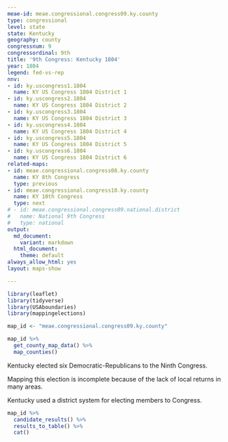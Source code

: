 ```yaml
---
meae-id: meae.congressional.congress09.ky.county
type: congressional
level: state
state: Kentucky
geography: county
congressnum: 9
congressordinal: 9th
title: '9th Congress: Kentucky 1804'
year: 1804
legend: fed-vs-rep
nnv:
- id: ky.uscongress1.1804
  name: KY US Congress 1804 District 1
- id: ky.uscongress2.1804
  name: KY US Congress 1804 District 2
- id: ky.uscongress3.1804
  name: KY US Congress 1804 District 3
- id: ky.uscongress4.1804
  name: KY US Congress 1804 District 4
- id: ky.uscongress5.1804
  name: KY US Congress 1804 District 5
- id: ky.uscongress6.1804
  name: KY US Congress 1804 District 6
related-maps:
- id: meae.congressional.congress08.ky.county
  name: KY 8th Congress
  type: previous
- id: meae.congressional.congress10.ky.county
  name: KY 10th Congress
  type: next
# - id: meae.congressional.congress09.national.district
#   name: National 9th Congress
#   type: national
output:
  md_document:
    variant: markdown
  html_document:
    theme: default
always_allow_html: yes
layout: maps-show

---
```


```r
library(leaflet)
library(tidyverse)
library(USAboundaries)
library(mappingelections)

map_id <- "meae.congressional.congress09.ky.county"
```

<div class="map">

```r
map_id %>%
  get_county_map_data() %>%
  map_counties()
```

</div>

Kentucky elected six Democratic-Republicans to the Ninth Congress.

Mapping this election is incomplete because of the lack of local returns in many areas.

Kentucky used a district system for electing members to Congress.

<div class="results-table">

```r
map_id %>%
  candidate_results() %>%
  results_to_table() %>%
  cat()
```

</div>
